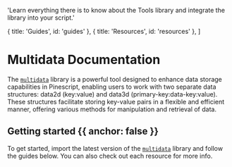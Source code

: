 
  'Learn everything there is to know about the Tools library and integrate the library into your script.'

  { title: 'Guides', id: 'guides' },
  { title: 'Resources', id: 'resources' },
]

<HeroPattern />

# Multidata Documentation
The [`multidata`](https://www.tradingview.com/script/) library is a powerful tool designed to enhance data storage capabilities in Pinescript, 
enabling users to work with two separate data structures: data2d (key:value) and data3d (primary-key:data-key:value). These structures 
facilitate storing key-value pairs in a flexible and efficient manner, offering various methods for manipulation and retrieval of data.

## Getting started {{ anchor: false }}

To get started, import the latest version of the [`multidata`](https://www.tradingview.com/script/) library and follow the guides below. 
You can also check out each resource for more info.

<Guides />

<Resources />
